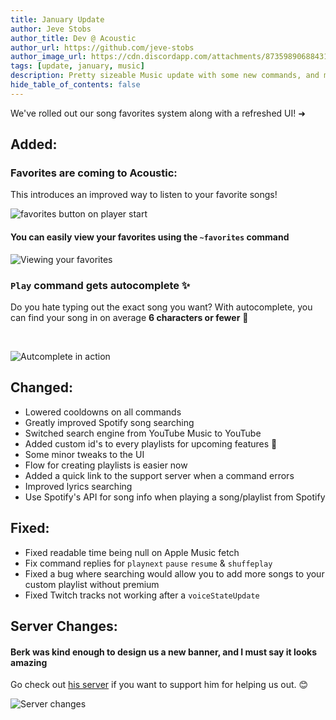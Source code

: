 ```yaml
---
title: January Update
author: Jeve Stobs
author_title: Dev @ Acoustic
author_url: https://github.com/jeve-stobs
author_image_url: https://cdn.discordapp.com/attachments/873598906884313108/878036976920592394/ping-issues.webp?size=4096
tags: [update, january, music]
description: Pretty sizeable Music update with some new commands, and major tweaks
hide_table_of_contents: false
---
```


We've rolled out our song favorites system along with a refreshed UI! ➜

<!--truncate-->

## Added:

### Favorites are coming to Acoustic:

This introduces an improved way to listen to your favorite songs!

![favorites button on player start](https://cdn.jevestobs.dev/1641678626.png)

#### You can easily view your favorites using the `~favorites` command 

![Viewing your
favorites](https://cdn.jevestobs.dev/1641679616.png)
<br />

### `Play` command gets **autocomplete** ✨

Do you hate typing out the exact song you want? With autocomplete, you can find your song in on average **6 characters or fewer** 🤯

<br />

![Autcomplete in action](https://cdn.jevestobs.dev/1641680364.png)

## Changed:

- Lowered cooldowns on all commands
- Greatly improved Spotify song searching
- Switched search engine from YouTube Music to YouTube
- Added custom id's to every playlists for upcoming features 👀
- Some minor tweaks to the UI
- Flow for creating playlists is easier now
- Added a quick link to the support server when a command errors
- Improved lyrics searching
- Use Spotify's API for song info when playing a song/playlist from Spotify
## Fixed:

- Fixed readable time being null on Apple Music fetch
- Fix command replies for `playnext` `pause` `resume` & `shuffeplay`
- Fixed a bug where searching would allow you to add more songs to your custom playlist without premium
- Fixed Twitch tracks not working after a `voiceStateUpdate`

## Server Changes:
#### Berk was kind enough to design us a new banner, and I must say it looks amazing
Go check out [his server](https://discord.gg/h6aE2WxYJu) if you want to support him for helping us out. 😊

![Server changes](https://cdn.discordapp.com/attachments/832707005780459551/929196376393408512/Acoustic_banner_1_3.png)